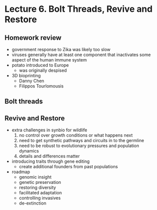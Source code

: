 # Lecture 6. Bolt Threads, Revive and Restore

## Homework review
- government response to Zika was likely too slow
- viruses generally have at least one component that inactivates some aspect of the human immune system
- potato introduced to Europe
  - was originally despised
- 3D bioprinting
  - Danny Chen
  - Filippos Tourlomousis

## Bolt threads

## Revive and Restore
- extra challenges in synbio for wildlife
  1. no control over growth conditions or what happens next
  2. need to get synthetic pathways and circuits in to the germline
  3. need to be robust to evolutionary pressures and population dynamics
  4. details and differences matter
- introducing traits through gene editing
  - create additional founders from past populations
- roadmap
  - genomic insight
  - genetic preservation
  - restoring diversity
  - facilitated adaptation
  - controlling invasives
  - de-extinction